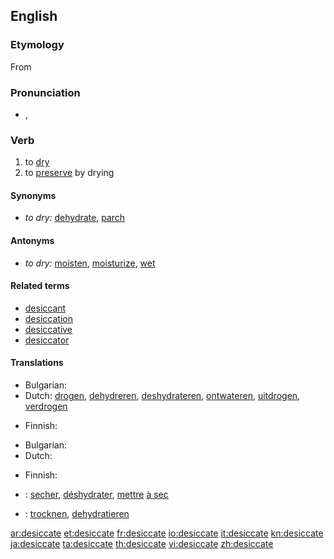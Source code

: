 ==English==

===Etymology===
From {{etyl|la|en}} {{term|desicco|dēsiccō|lang=la}}

===Pronunciation===
* {{a|UK}} {{IPA|/ˈdɛs.ɪ.keɪt/}}, {{SAMPA|/"dEs.I.keIt/}}

===Verb===
{{en-verb|desiccat|ing}}
{{transitive}}

# to [[dry]]
# to [[preserve]] by drying

====Synonyms====
* ''to dry:'' [[dehydrate]], [[parch]]

====Antonyms====
* ''to dry:'' [[moisten]], [[moisturize]], [[wet]]

====Related terms====
* [[desiccant]]
* [[desiccation]]
* [[desiccative]]
* [[desiccator]]

====Translations====
{{trans-top|to dry}}
* Bulgarian: {{t|bg|изсушавам}}
* Dutch: [[drogen]], [[dehydreren]], [[deshydrateren]], [[ontwateren]], [[uitdrogen]], [[verdrogen]]
{{trans-mid}}
* Finnish: {{t-|fi|kuivata}}
{{trans-bottom}}

{{trans-top|to preserve by drying}}
* Bulgarian: {{t+|bg|суша}}
* Dutch: {{t+|nl|drogen}}
{{trans-mid}}
* Finnish: {{t-|fi|kuivata}}
{{trans-bottom}}

{{checktrans-top}}
* {{ttbc|fr}}: [[secher]], [[déshydrater]], [[mettre]] [[à sec]]
* {{ttbc|German}}: [[trocknen]], [[dehydratieren]]
{{trans-bottom}}

[[ar:desiccate]]
[[et:desiccate]]
[[fr:desiccate]]
[[io:desiccate]]
[[it:desiccate]]
[[kn:desiccate]]
[[ja:desiccate]]
[[ta:desiccate]]
[[th:desiccate]]
[[vi:desiccate]]
[[zh:desiccate]]